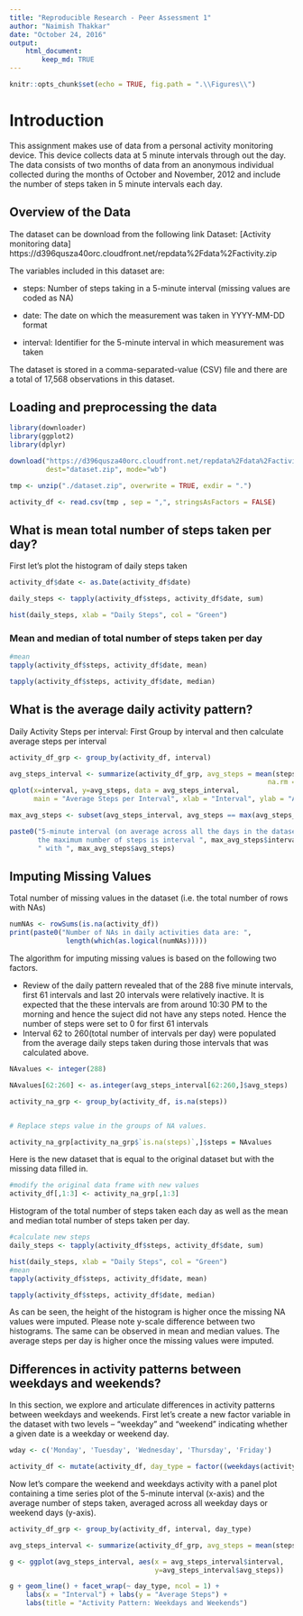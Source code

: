 ---
title: "Reproducible Research - Peer Assessment 1"
author: "Naimish Thakkar"
date: "October 24, 2016"
output: 
    html_document:
        keep_md: TRUE
---

```{r setup, include=FALSE}
knitr::opts_chunk$set(echo = TRUE, fig.path = ".\\Figures\\")
```

# Introduction
This assignment makes use of data from a personal activity monitoring device. This device collects data at 5 minute intervals through out the day. The data consists of two months of data from an anonymous individual collected during the months of October and November, 2012 and include the number of steps taken in 5 minute intervals each day. 

## Overview of the Data
The dataset can be download from the following link
Dataset: [Activity monitoring data] https://d396qusza40orc.cloudfront.net/repdata%2Fdata%2Factivity.zip

The variables included in this dataset are:

- steps: Number of steps taking in a 5-minute interval (missing values are coded as NA)

- date: The date on which the measurement was taken in YYYY-MM-DD format

- interval: Identifier for the 5-minute interval in which measurement was taken

The dataset is stored in a comma-separated-value (CSV) file and there are a total of 17,568 observations in this dataset.

## Loading and preprocessing the data
```{r Reproducible Research - Peer Assessment 1}
library(downloader)
library(ggplot2)
library(dplyr)

download("https://d396qusza40orc.cloudfront.net/repdata%2Fdata%2Factivity.zip", 
         dest="dataset.zip", mode="wb")

tmp <- unzip("./dataset.zip", overwrite = TRUE, exdir = ".")

activity_df <- read.csv(tmp , sep = ",", stringsAsFactors = FALSE)
```

## What is mean total number of steps taken per day?
First let's plot the histogram of daily steps taken 
```{r}
activity_df$date <- as.Date(activity_df$date)

daily_steps <- tapply(activity_df$steps, activity_df$date, sum)

hist(daily_steps, xlab = "Daily Steps", col = "Green")
```

### Mean and median of total number of steps taken per day

```{r}
#mean
tapply(activity_df$steps, activity_df$date, mean)

tapply(activity_df$steps, activity_df$date, median)
```

## What is the average daily activity pattern?
Daily Activity Steps per interval: First Group by interval and then calculate average
steps per interval

```{r}
activity_df_grp <- group_by(activity_df, interval)

avg_steps_interval <- summarize(activity_df_grp, avg_steps = mean(steps, 
                                                                na.rm = TRUE))
qplot(x=interval, y=avg_steps, data = avg_steps_interval, 
      main = "Average Steps per Interval", xlab = "Interval", ylab = "Average Steps")

max_avg_steps <- subset(avg_steps_interval, avg_steps == max(avg_steps_interval$avg_steps))

paste0("5-minute interval (on average across all the days in the dataset) with 
       the maximum number of steps is interval ", max_avg_steps$interval, 
       " with ", max_avg_steps$avg_steps)

```

## Imputing Missing Values

Total number of missing values in the dataset (i.e. the total number of rows with NAs)

```{r}
numNAs <- rowSums(is.na(activity_df))
print(paste0("Number of NAs in daily activities data are: ", 
              length(which(as.logical(numNAs)))))
```

The algorithm for imputing missing values is based on the following two factors. 

- Review of the daily pattern revealed that of the 288 five minute intervals, first 61 intervals and last 20 intervals were relatively inactive. It is expected that 
the these intervals are from around 10:30 PM to the morning and hence the suject 
did not have any steps noted. Hence the number of steps were set to 0 for first 61 intervals
- Interval 62 to 260(total number of intervals per day) were populated from the
average daily steps taken during those intervals that was calculated above. 

```{r}
NAvalues <- integer(288) 

NAvalues[62:260] <- as.integer(avg_steps_interval[62:260,]$avg_steps)

activity_na_grp <- group_by(activity_df, is.na(steps))


# Replace steps value in the groups of NA values.

activity_na_grp[activity_na_grp$`is.na(steps)`,]$steps = NAvalues
```

Here is the new dataset that is equal to the original dataset but with the missing data filled in.
```{r}
#modify the original data frame with new values
activity_df[,1:3] <- activity_na_grp[,1:3]
```

Histogram of the total number of steps taken each day as well as the mean and median total number of steps taken per day. 

```{r}

#calculate new steps
daily_steps <- tapply(activity_df$steps, activity_df$date, sum)

hist(daily_steps, xlab = "Daily Steps", col = "Green")
#mean
tapply(activity_df$steps, activity_df$date, mean)

tapply(activity_df$steps, activity_df$date, median)
```

As can be seen, the height of the histogram is higher once the missing NA values
were imputed. Please note y-scale difference between two histograms. The same 
can be observed in mean and median values. The average steps per day is higher 
once the missing values were imputed. 

## Differences in activity patterns between weekdays and weekends?
In this section, we explore and articulate differences in activity patterns 
between weekdays and weekends. 
First let's create a new factor variable in the dataset with two levels -- "weekday" and "weekend" indicating whether a given date is a weekday or weekend day.

```{r}
wday <- c('Monday', 'Tuesday', 'Wednesday', 'Thursday', 'Friday')

activity_df <- mutate(activity_df, day_type = factor((weekdays(activity_df$date) %in% wday), levels = c(TRUE, FALSE), labels = c('Wkday', 'Wknd')))
```

Now let's compare the weekend and weekdays activity with a panel plot containing a time series plot of the 5-minute interval (x-axis) and the average number of steps taken, averaged across all weekday days or weekend days (y-axis). 

```{r}
activity_df_grp <- group_by(activity_df, interval, day_type)

avg_steps_interval <- summarize(activity_df_grp, avg_steps = mean(steps))

g <- ggplot(avg_steps_interval, aes(x = avg_steps_interval$interval, 
                                    y=avg_steps_interval$avg_steps))

g + geom_line() + facet_wrap(~ day_type, ncol = 1) + 
    labs(x = "Interval") + labs(y = "Average Steps") +
    labs(title = "Activity Pattern: Weekdays and Weekends") 
```
